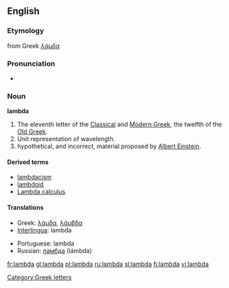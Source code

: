 {{letter_disp2|kappa|[[image:Greek_uc_lamda.png|42px]][[image:Greek_lc_lamda.png|30px]] |mu|λάμδα|Λ|λ}}

==English==
===Etymology===
from Greek ''[[λάμδα]]''

===Pronunciation===
*{{audio|en-us-lambda.ogg|Audio (US)}}

===Noun===
'''lambda'''
# The eleventh letter of the [[w:Classical Greek|Classical]] and [[w:Modern Greek|Modern Greek]], the twelfth of the [[w:Old Greek|Old Greek]].
# Unit representation of wavelength.
# hypothetical, and incorrect, material proposed by [[w:Albert Einstein|Albert Einstein]].

====Derived terms====
*[[lambdacism]]
*[[lambdoid]]
*[[w:Lambda calculus|Lambda calculus]]

====Translations====
{{top}}
*Greek: [[λάμδα]], [[λάμβδα]] {{n}}
*[[Interlingua]]: lambda
{{mid}}
*Portuguese: lambda {{m}}
*Russian: [[ламбда]] (lámbda) {{f}}
{{bottom}}

[[Category:Greek letters]]

[[fr:lambda]]
[[gl:lambda]]
[[pl:lambda]]
[[ru:lambda]]
[[sl:lambda]]
[[fi:lambda]]
[[vi:lambda]]